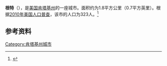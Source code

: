 {{Infobox City 
|chinese_name = 根特
|official_name = Ghent
|image_flag = 
|image_seal = 
|image_skyline = 
|image_map = KYMap-doton-Ghent.PNG
|map_caption =
|subdivision_type = [[國家|國家]]
|subdivision_name = {{USA}}
|leader_title = 
|leader_name = 
|subdivision_type1 = [[美國行政區劃|州]]
|subdivision_name1 = [[肯塔基州|肯塔基州]]
|subdivision_type2 = [[肯塔基州行政区划|县]]
|subdivision_name2 = Carroll
|found_date = 
|area_total = 1.8
|area_land = 
|area_water = 
|population_as_of = 2010
|population_total = 323
|population_density = 
|timezone = 
|utc_offset = 
|timezone_DST = 
|utc_offset_DST = 
}}

'''根特'''（{{lang-en|Ghent}}），是[[美国|美国]][[肯塔基州|肯塔基州]]的一座城市。面积约为1.8平方公里（0.7平方英里）。根据[[2010年美国人口普查|2010年美国人口普查]]，该市的人口为323人。<ref name=census>{{cite web |url = http://www.census.gov/prod/www/abs/decennial/ |title = Census of Population and Housing |publisher = U.S. Census Bureau |accessdate = November 18, 2011 |archive-url = https://web.archive.org/web/20060208103743/http://www.census.gov/prod/www/abs/decennial/ |archive-date = 2006-02-08 |dead-url = yes }}</ref>

== 参考资料 ==
{{reflist}}

[[Category:肯塔基州城市|Category:肯塔基州城市]]


{{Kentucky-stub}}